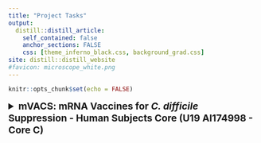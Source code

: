 ```yaml
---
title: "Project Tasks"
output:
  distill::distill_article:
    self_contained: false
    anchor_sections: FALSE
    css: [theme_inferno_black.css, background_grad.css]
site: distill::distill_website
#favicon: microscope_white.png
---
```


```r

knitr::opts_chunk$set(echo = FALSE)

```
  
<details>
<summary style='font-size:1.2rem'> **mVACS: mRNA Vaccines for _C. difficile_ Suppression - Human Subjects Core (U19 AI174998 - Core C)** </summary>    
  
<iframe src="https://view.monday.com/embed/5242317624-5462aeda851f9db0466e9570dc18f258?r=use1" width=600 height=500 style="border: 0; box-shadow: 5px 5px 56px 0px rgba(0,0,0,0.25);"></iframe>  

</details>  

 <br>

 <br>

 <br>

  